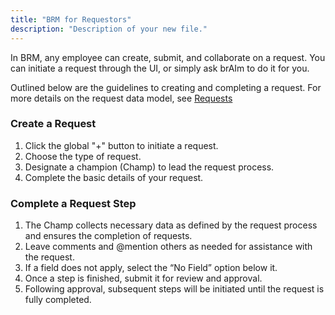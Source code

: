 ```yaml
---
title: "BRM for Requestors"
description: "Description of your new file."
---
```


In BRM, any employee can create, submit, and collaborate on a request. You can initiate a request through the UI, or simply ask brAIm to do it for you.

Outlined below are the guidelines to creating and completing a request. For more details on the request data model, see [Requests](https://www.notion.so/Requests-f7d19e6a40994a4f96810b5789475cf2?pvs=21)

### Create a Request

1. Click the global "\+" button to initiate a request.
2. Choose the type of request.
3. Designate a champion (Champ) to lead the request process.
4. Complete the basic details of your request.

### Complete a Request Step

1. The Champ collects necessary data as defined by the request process and ensures the completion of requests.
2. Leave comments and @mention others as needed for assistance with the request.
3. If a field does not apply, select the “No Field” option below it.
4. Once a step is finished, submit it for review and approval.
5. Following approval, subsequent steps will be initiated until the request is fully completed.